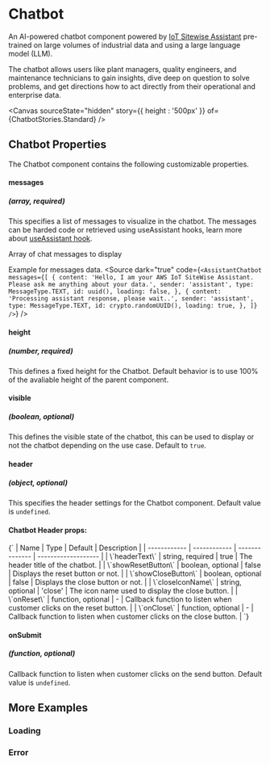 
# Chatbot

An AI-powered chatbot component powered by [IoT Sitewise Assistant](https://docs.aws.amazon.com/iot-sitewise/latest/userguide/assistant-get-started.html) pre-trained on large volumes of industrial data and using a large language model (LLM).

The chatbot allows users like plant managers, quality engineers, and maintenance technicians to gain insights, dive deep on question to solve problems, and get directions how to act directly from their operational and enterprise data.

<Canvas sourceState="hidden" story={{ height : '500px' }} of={ChatbotStories.Standard} />

<Meta of={ChatbotStories} />

## Chatbot Properties

The Chatbot component contains the following customizable properties.

#### messages
##### (array, required)
This specifies a list of messages to visualize in the chatbot. The messages can be harded code or retrieved using useAssistant hooks, learn more about [useAssistant hook](/docs/hooks-useassistant--docs).

Array of chat messages to display

Example for messages data.
<Source dark="true" code={`
  <AssistantChatbot
    messages={[
    {
      content: 'Hello, I am your AWS IoT SiteWise Assistant. Please ask me anything about your data.',
      sender: 'assistant',
      type: MessageType.TEXT,
      id: uuid(),
      loading: false,
    },
    {
      content:
        'Processing assistant response, please wait..',
      sender: 'assistant',
      type: MessageType.TEXT,
      id: crypto.randomUUID(),
      loading: true,
    },
  ]}
  />
`} />

#### height
##### (number, required)
This defines a fixed height for the Chatbot. Default behavior is to use 100% of the avaliable height of the parent component.

#### visible
##### (boolean, optional)
This defines the visible state of the chatbot, this can be used to display or not the chatbot depending on the use case. Default to `true`.

#### header 
##### (object, optional)
This specifies the header settings for the Chatbot component. Default value is `undefined`.

#### Chatbot Header props:
<Markdown>
{`
| Name         | Type         | Default        | Description         |
| ------------ | ------------ | -------------- | ------------------- |
| \`headerText\` | string, required | true | The header title of the chatbot. |
| \`showResetButton\` | boolean, optional | false | Displays the reset button or not. |
| \`showCloseButton\` | boolean, optional | false | Displays the close button or not. |
| \`closeIconName\` | string, optional | 'close' | The icon name used to display the close button. |
| \`onReset\` | function, optional | - | Callback function to listen when customer clicks on the reset button.  |
| \`onClose\` | function, optional | - | Callback function to listen when customer clicks on the close button.  |
`}
</Markdown>

#### onSubmit 
##### (function, optional)
Callback function to listen when customer clicks on the send button. Default value is `undefined`.

## More Examples

### Loading
<Canvas sourceState="hidden"  of={ChatbotStories.LoadingState} />

### Error
<Canvas sourceState="hidden"   of={ChatbotStories.ErrorState} />
